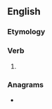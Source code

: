 ==English==

===Etymology===
{{suffix|rule|est|lang=en}}

===Verb===
{{head|en|verb form}}

# {{en-archaic second-person singular of|rule}}

===Anagrams===
* {{anagrams|en|Ulster|lurest|luster|lustre|luters|result|rustle|sutler|truels|ulster}}